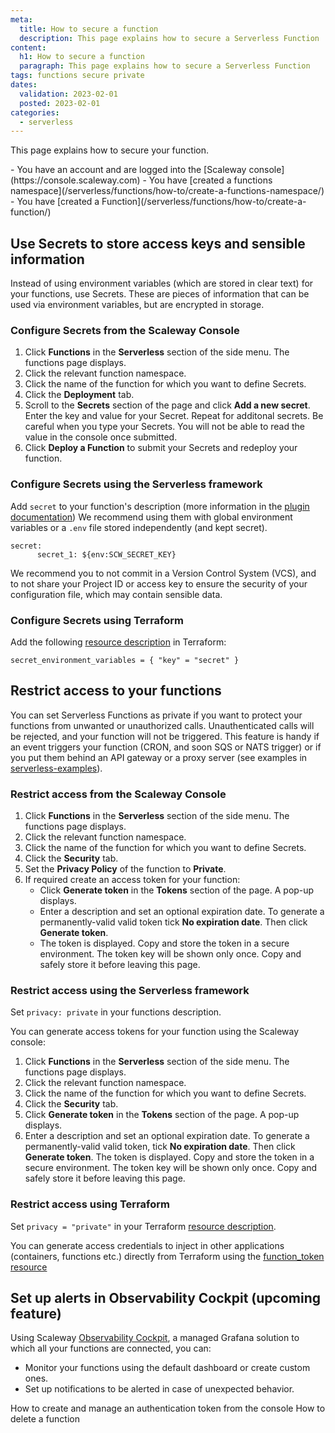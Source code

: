 ```yaml
---
meta:
  title: How to secure a function
  description: This page explains how to secure a Serverless Function
content:
  h1: How to secure a function
  paragraph: This page explains how to secure a Serverless Function
tags: functions secure private
dates:
  validation: 2023-02-01
  posted: 2023-02-01
categories:
  - serverless
---
```


This page explains how to secure your function.

<Macro id="iam-requirements" />

<Message type="requirement">
  - You have an account and are logged into the [Scaleway console](https://console.scaleway.com)
  - You have [created a functions namespace](/serverless/functions/how-to/create-a-functions-namespace/)
  - You have [created a Function](/serverless/functions/how-to/create-a-function/)
</Message>

## Use Secrets to store access keys and sensible information

Instead of using environment variables (which are stored in clear text) for your functions, use Secrets. These are pieces of information that can be used via environment variables, but are encrypted in storage. 

### Configure Secrets from the Scaleway Console

1. Click **Functions** in the **Serverless** section of the side menu. The functions page displays.
2. Click the relevant function namespace. 
3. Click the name of the function for which you want to define Secrets.
4. Click the **Deployment** tab.
5. Scroll to the **Secrets** section of the page and click **Add a new secret**. Enter the key and value for your Secret. Repeat for additonal secrets.
    <Message type="important">
        Be careful when you type your Secrets. You will not be able to read the value in the console once submitted.
    </Message>
6. Click **Deploy a Function** to submit your Secrets and redeploy your function. 

### Configure Secrets using the Serverless framework

Add `secret` to your function's description (more information in the [plugin documentation](https://github.com/scaleway/serverless-scaleway-functions#security-and-secret-management))
We recommend using them with global environment variables or a `.env` file stored independently (and kept secret).

``` 
secret:
      secret_1: ${env:SCW_SECRET_KEY} 
```
<Message type="important">
    We recommend you to not commit in a Version Control System (VCS), and to not share your Project ID or access key to ensure the security of your configuration file, which may contain sensible data.
</Message>

### Configure Secrets using Terraform

Add the following [resource description](https://registry.terraform.io/providers/scaleway/scaleway/latest/docs/resources/function) in Terraform:

```
secret_environment_variables = { "key" = "secret" }
```

## Restrict access to your functions

You can set Serverless Functions as private if you want to protect your functions from unwanted or unauthorized calls. 
Unauthenticated calls will be rejected, and your function will not be triggered. This feature is handy if an event triggers your function (CRON, and soon SQS or NATS trigger) or if you put them behind an API gateway or a proxy server (see examples in [serverless-examples](https://github.com/scaleway/serverless-examples)).

### Restrict access from the Scaleway Console

1. Click **Functions** in the **Serverless** section of the side menu. The functions page displays.
2. Click the relevant function namespace. 
3. Click the name of the function for which you want to define Secrets.
4. Click the **Security** tab.
5. Set the **Privacy Policy** of the function to **Private**. 
6. If required create an access token for your function:
    * Click **Generate token** in the **Tokens** section of the page. A pop-up displays.
    * Enter a description and set an optional expiration date. To generate a permanently-valid valid token tick **No expiration date**. Then click **Generate token**.
    * The token is displayed. Copy and store the token in a secure environment.
        <Message type="important">
            The token key will be shown only once. Copy and safely store it before leaving this page.
        </Message>

### Restrict access using the Serverless framework

Set `privacy: private` in your functions description.

You can generate access tokens for your function using the Scaleway console: 

1. Click **Functions** in the **Serverless** section of the side menu. The functions page displays.
2. Click the relevant function namespace. 
3. Click the name of the function for which you want to define Secrets.
4. Click the **Security** tab.
5. Click **Generate token** in the **Tokens** section of the page. A pop-up displays.
6. Enter a description and set an optional expiration date. To generate a permanently-valid valid token, tick **No expiration date**. Then click **Generate token**.
    The token is displayed. Copy and store the token in a secure environment.
    <Message type="important">
        The token key will be shown only once. Copy and safely store it before leaving this page.
    </Message>

### Restrict access using Terraform

Set `privacy = "private"` in your Terraform [resource description](https://registry.terraform.io/providers/scaleway/scaleway/latest/docs/resources/function).

You can generate access credentials to inject in other applications (containers, functions etc.) directly from Terraform using the [function_token resource](https://registry.terraform.io/providers/scaleway/scaleway/latest/docs/resources/function_token)

## Set up alerts in Observability Cockpit (upcoming feature)

Using Scaleway [Observability Cockpit](https://www.scaleway.com/en/docs/observability/cockpit/quickstart/), a managed Grafana solution to which all your functions are connected, you can:
* Monitor your functions using the default dashboard or create custom ones.
* Set up notifications to be alerted in case of unexpected behavior.

<Navigation title="See Also">
  <PreviousButton to="/serverless/functions/how-to/create-auth-token-from-console/">How to create and manage an authentication token from the console</PreviousButton>
  <NextButton to="/serverless/functions/how-to/delete-a-function/">How to delete a function</NextButton>
</Navigation>
